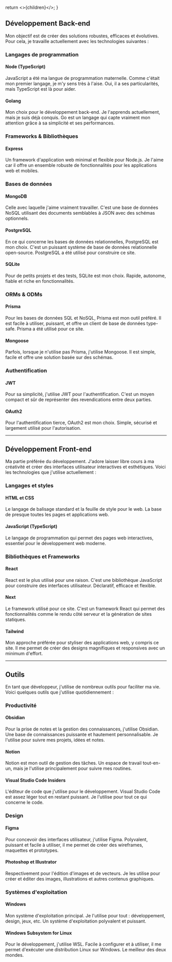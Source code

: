   return <>{children}</>;
}

## Développement Back-end

Mon objectif est de créer des solutions robustes, efficaces et évolutives. Pour cela, je travaille actuellement avec les technologies suivantes :

### Langages de programmation

#### Node (TypeScript)

JavaScript a été ma langue de programmation maternelle. Comme c'était mon premier langage, je m'y sens très à l'aise. Oui, il a ses particularités, mais TypeScript est là pour aider.

#### Golang

Mon choix pour le développement back-end. Je l'apprends actuellement, mais je suis déjà conquis. Go est un langage qui capte vraiment mon attention grâce à sa simplicité et ses performances.

### Frameworks & Bibliothèques

#### Express

Un framework d'application web minimal et flexible pour Node.js. Je l'aime car il offre un ensemble robuste de fonctionnalités pour les applications web et mobiles.

### Bases de données

#### MongoDB

Celle avec laquelle j'aime vraiment travailler. C'est une base de données NoSQL utilisant des documents semblables à JSON avec des schémas optionnels.

#### PostgreSQL

En ce qui concerne les bases de données relationnelles, PostgreSQL est mon choix. C'est un puissant système de base de données relationnelle open-source. PostgreSQL a été utilisé pour construire ce site.

#### SQLite

Pour de petits projets et des tests, SQLite est mon choix. Rapide, autonome, fiable et riche en fonctionnalités.

### ORMs & ODMs

#### Prisma

Pour les bases de données SQL et NoSQL, Prisma est mon outil préféré. Il est facile à utiliser, puissant, et offre un client de base de données type-safe. Prisma a été utilisé pour ce site.

#### Mongoose

Parfois, lorsque je n'utilise pas Prisma, j'utilise Mongoose. Il est simple, facile et offre une solution basée sur des schémas.

### Authentification

#### JWT

Pour sa simplicité, j'utilise JWT pour l'authentification. C'est un moyen compact et sûr de représenter des revendications entre deux parties.

#### OAuth2

Pour l'authentification tierce, OAuth2 est mon choix. Simple, sécurisé et largement utilisé pour l'autorisation.

---

## Développement Front-end

Ma partie préférée du développement. J'adore laisser libre cours à ma créativité et créer des interfaces utilisateur interactives et esthétiques. Voici les technologies que j'utilise actuellement :

### Langages et styles

#### HTML et CSS

Le langage de balisage standard et la feuille de style pour le web. La base de presque toutes les pages et applications web.

#### JavaScript (TypeScript)

Le langage de programmation qui permet des pages web interactives, essentiel pour le développement web moderne.

### Bibliothèques et Frameworks

#### React

React est le plus utilisé pour une raison. C'est une bibliothèque JavaScript pour construire des interfaces utilisateur. Déclaratif, efficace et flexible.

#### Next

Le framework utilisé pour ce site. C'est un framework React qui permet des fonctionnalités comme le rendu côté serveur et la génération de sites statiques.

#### Tailwind

Mon approche préférée pour styliser des applications web, y compris ce site. Il me permet de créer des designs magnifiques et responsives avec un minimum d'effort.

---

## Outils

En tant que développeur, j'utilise de nombreux outils pour faciliter ma vie. Voici quelques outils que j'utilise quotidiennement :

### Productivité

#### Obsidian

Pour la prise de notes et la gestion des connaissances, j'utilise Obsidian. Une base de connaissances puissante et hautement personnalisable. Je l'utilise pour suivre mes projets, idées et notes.

#### Notion

Notion est mon outil de gestion des tâches. Un espace de travail tout-en-un, mais je l'utilise principalement pour suivre mes routines.

#### Visual Studio Code Insiders

L'éditeur de code que j'utilise pour le développement. Visual Studio Code est assez léger tout en restant puissant. Je l'utilise pour tout ce qui concerne le code.

### Design

#### Figma

Pour concevoir des interfaces utilisateur, j'utilise Figma. Polyvalent, puissant et facile à utiliser, il me permet de créer des wireframes, maquettes et prototypes.

#### Photoshop et Illustrator

Respectivement pour l'édition d'images et de vecteurs. Je les utilise pour créer et éditer des images, illustrations et autres contenus graphiques.

### Systèmes d'exploitation

#### Windows

Mon système d'exploitation principal. Je l'utilise pour tout : développement, design, jeux, etc. Un système d'exploitation polyvalent et puissant.

#### Windows Subsystem for Linux

Pour le développement, j'utilise WSL. Facile à configurer et à utiliser, il me permet d'exécuter une distribution Linux sur Windows. Le meilleur des deux mondes.

